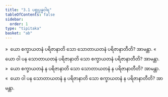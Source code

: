 ```yaml
---
title: "3.1 ပစ္စုပ္ပန္နဝါရ"
tableOfContents: false
sidebar:
  order: 1
type: "tipitaka"
basket: "ab"
---
```



<DynamicBreadcrumb />

<Division number="249">

<Paragraph number="1910">
»  ယော စက္ခာယတနံ ပရိဇာနာတိ သော သောတာယတနံ ပရိဇာနာတီတိ? အာမန္တာ.
</Paragraph>

<Paragraph number="1911">
«  ယော ဝါ ပန သောတာယတနံ ပရိဇာနာတိ သော စက္ခာယတနံ ပရိဇာနာတီတိ? အာမန္တာ.
</Paragraph>

<Paragraph number="1912">
»  ယော စက္ခာယတနံ န ပရိဇာနာတိ သော သောတာယတနံ န ပရိဇာနာတီတိ? အာမန္တာ.
</Paragraph>

<Paragraph number="1913">
«  ယော ဝါ ပန သောတာယတနံ န ပရိဇာနာတိ သော စက္ခာယတနံ န ပရိဇာနာတီတိ? အာမန္တာ.
</Paragraph>
</Division>